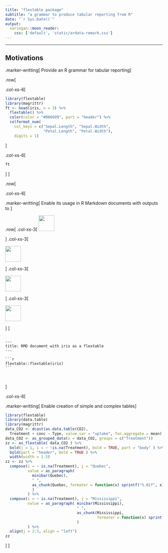 ```yaml
---
title: "flextable package"
subtitle: "a grammar to produce tabular reporting from R"
date: "`r Sys.Date()`"
output:
  xaringan::moon_reader:
    css: ['default', 'static/ardata-remark.css']
---
```


---

## Motivations 

.marker-writting[
Provide an R grammar for tabular reporting
]

.row[

.col-xs-6[

```r
library(flextable)
library(magrittr)
ft <- head(iris, n = 3) %>% 
  flextable() %>% 
  color(color = "#006699", part = "header") %>% 
  colformat_num(
    col_keys = c("Sepal.Length", "Sepal.Width",
                 "Petal.Length", "Petal.Width"),
    digits = 1)
```

]

.col-xs-6[

```r
ft
```


]
]


.row[

.col-xs-6[


.marker-writting[
Enable its usage in R Markdown documents with outputs to 
]

.row[
.col-xs-3[
<img src="https://www.ardata.fr/img/illustrations/html5.svg" width="50">

]
.col-xs-3[

<img src="https://www.ardata.fr/img/illustrations/word.svg" width="50">

]
.col-xs-3[

<img src="https://www.ardata.fr/img/illustrations/powerpoint.svg" width="50">

]
.col-xs-3[

<img src="https://www.ardata.fr/img/illustrations/pdf.svg" width="50">

]
]
<pre>
<code class="r hljs remark-code">
---
title: RMD document with iris as a flextable
---

```r
flextable::flextable(iris)
```

</code>
</pre>


]

.col-xs-6[


.marker-writting[
Enable creation of simple and complex tables
]

```r
library(flextable)
library(data.table)
library(magrittr)
data_CO2 <- dcast(as.data.table(CO2), 
  Treatment + conc ~ Type, value.var = "uptake", fun.aggregate = mean)
data_CO2 <- as_grouped_data(x = data_CO2, groups = c("Treatment"))
zz <- as_flextable( data_CO2 ) %>% 
  bold(j = 1, i = ~ !is.na(Treatment), bold = TRUE, part = "body" ) %>% 
  bold(part = "header", bold = TRUE ) %>% 
  width(width = 1.5)
zz <- zz %>% 
  compose(i = ~ is.na(Treatment), j = "Quebec", 
          value = as_paragraph(
            minibar(Quebec), 
            " ", 
            as_chunk(Quebec, formater = function(x) sprintf("%.01f", x))
            )
          ) %>% 
  compose(i = ~ is.na(Treatment), j = "Mississippi", 
          value = as_paragraph( minibar(Mississippi), 
                                " ",
                                as_chunk(Mississippi, 
                                         formater = function(x) sprintf("%.01f", x) )
                                )
          ) %>% 
  align(j = 2:3, align = "left")
zz
```

]
]

